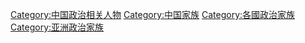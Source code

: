 [[Category:中国政治相关人物|Category:中国政治相关人物]]
[[Category:中国家族|Category:中国家族]]
[[Category:各國政治家族|Category:各國政治家族]]
[[Category:亚洲政治家族|Category:亚洲政治家族]]